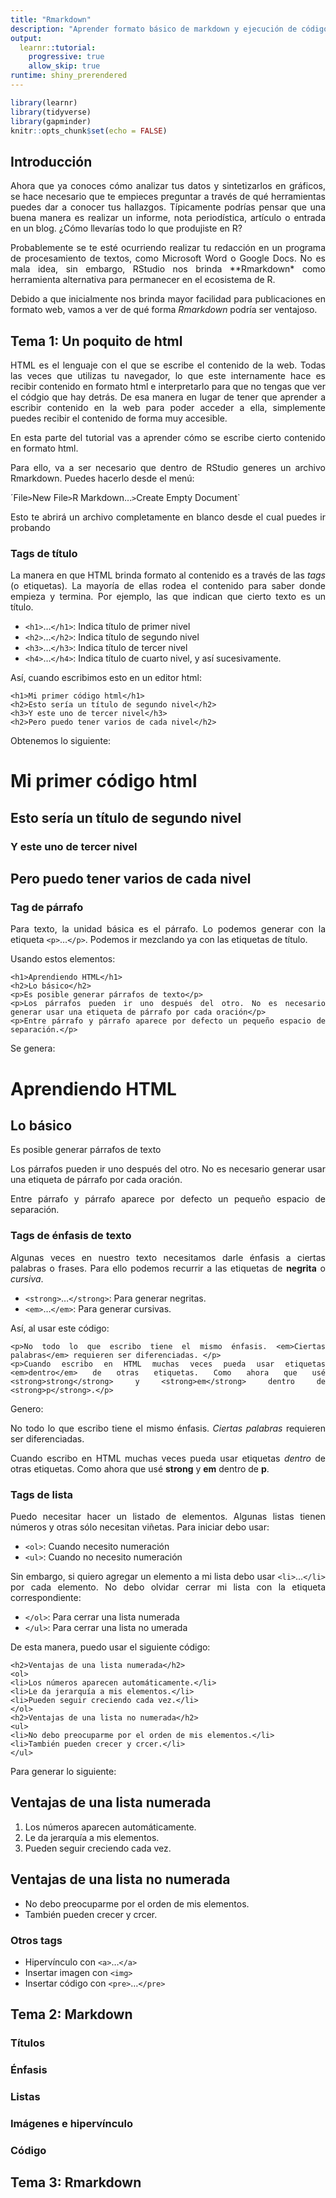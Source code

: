 ```yaml
---
title: "Rmarkdown"
description: "Aprender formato básico de markdown y ejecución de código R"
output: 
  learnr::tutorial:
    progressive: true
    allow_skip: true
runtime: shiny_prerendered
---
```


```{=html}
<style>
.tutorialTitle {
text-align: left}
body {
text-align: justify}
</style>
```
```r
library(learnr)
library(tidyverse)
library(gapminder)
knitr::opts_chunk$set(echo = FALSE)
```

## Introducción

Ahora que ya conoces cómo analizar tus datos y sintetizarlos en gráficos, se hace necesario que te empieces preguntar a través de qué herramientas puedes dar a conocer tus hallazgos. Típicamente podrías pensar que una buena manera es realizar un informe, nota periodística, artículo o entrada en un blog. ¿Cómo llevarías todo lo que produjiste en R?

Probablemente se te esté ocurriendo realizar tu redacción en un programa de procesamiento de textos, como Microsoft Word o Google Docs. No es mala idea, sin embargo, RStudio nos brinda \*\*Rmarkdown\* como herramienta alternativa para permanecer en el ecosistema de R.

Debido a que inicialmente nos brinda mayor facilidad para publicaciones en formato web, vamos a ver de qué forma *Rmarkdown* podría ser ventajoso.

## Tema 1: Un poquito de html

HTML es el lenguaje con el que se escribe el contenido de la web. Todas las veces que utilizas tu navegador, lo que este internamente hace es recibir contenido en formato html e interpretarlo para que no tengas que ver el códgio que hay detrás. De esa manera en lugar de tener que aprender a escribir contenido en la web para poder acceder a ella, simplemente puedes recibir el contenido de forma muy accesible.

En esta parte del tutorial vas a aprender cómo se escribe cierto contenido en formato html.

Para ello, va a ser necesario que dentro de RStudio generes un archivo Rmarkdown. Puedes hacerlo desde el menú:

´File`> `New File` > `R Markdown...` > `Create Empty Document`

Esto te abrirá un archivo completamente en blanco desde el cual puedes ir probando 

### Tags de título

La manera en que HTML brinda formato al contenido es a través de las *tags* (o etiquetas). La mayoría de ellas rodea el contenido para saber donde empieza y termina. Por ejemplo, las que indican que cierto texto es un título.

-   `<h1>`...`</h1>`: Indica título de primer nivel
-   `<h2>`...`</h2>`: Indica título de segundo nivel
-   `<h3>`...`</h3>`: Indica título de tercer nivel
-   `<h4>`...`</h4>`: Indica título de cuarto nivel, y así sucesivamente.

Así, cuando escribimos esto en un editor html:

```
<h1>Mi primer código html</h1>
<h2>Esto sería un título de segundo nivel</h2>
<h3>Y este uno de tercer nivel</h3>
<h2>Pero puedo tener varios de cada nivel</h2>
```

Obtenemos lo siguiente:

<h1>Mi primer código html</h1>
<h2>Esto sería un título de segundo nivel</h2>
<h3>Y este uno de tercer nivel</h3>
<h2>Pero puedo tener varios de cada nivel</h2>

### Tag de párrafo

Para texto, la unidad básica es el párrafo. Lo podemos generar con la etiqueta `<p>`...`</p>`. Podemos ir mezclando ya con las etiquetas de título.

Usando estos elementos:

```
<h1>Aprendiendo HTML</h1>
<h2>Lo básico</h2>
<p>Es posible generar párrafos de texto</p>
<p>Los párrafos pueden ir uno después del otro. No es necesario generar usar una etiqueta de párrafo por cada oración</p>
<p>Entre párrafo y párrafo aparece por defecto un pequeño espacio de separación.</p>
```

Se genera:

<h1>Aprendiendo HTML</h1>
<h2>Lo básico</h2>
<p>Es posible generar párrafos de texto</p>
<p>Los párrafos pueden ir uno después del otro. No es necesario generar usar una etiqueta de párrafo por cada oración.</p>
<p>Entre párrafo y párrafo aparece por defecto un pequeño espacio de separación.</p>

### Tags de énfasis de texto

Algunas veces en nuestro texto necesitamos darle énfasis a ciertas palabras o frases. Para ello podemos recurrir a las etiquetas de **negrita** o *cursiva*.

- `<strong>`...`</strong>`: Para generar negritas.
- `<em>`...`</em>`: Para generar cursivas.

Así, al usar este código:

```
<p>No todo lo que escribo tiene el mismo énfasis. <em>Ciertas palabras</em> requieren ser diferenciadas. </p>
<p>Cuando escribo en HTML muchas veces pueda usar etiquetas <em>dentro</em> de otras etiquetas. Como ahora que usé <strong>strong</strong> y <strong>em</strong> dentro de <strong>p</strong>.</p>
```

Genero:

<p>No todo lo que escribo tiene el mismo énfasis. <em>Ciertas palabras</em> requieren ser diferenciadas. </p>
<p>Cuando escribo en HTML muchas veces pueda usar etiquetas <em>dentro</em> de otras etiquetas. Como ahora que usé <strong>strong</strong> y <strong>em</strong> dentro de <strong>p</strong>.</p>

### Tags de lista

Puedo necesitar hacer un listado de elementos. Algunas listas tienen números y otras sólo necesitan viñetas. Para iniciar debo usar:

- `<ol>`: Cuando necesito numeración
- `<ul>`: Cuando no necesito numeración

Sin embargo, si quiero agregar un elemento a mi lista debo usar `<li>`...`</li>` por cada elemento. No debo olvidar cerrar mi lista con la etiqueta correspondiente:

- `</ol>`: Para cerrar una lista numerada
- `</ul>`: Para cerrar una lista no umerada

De esta manera, puedo usar el siguiente código:

```
<h2>Ventajas de una lista numerada</h2>
<ol>
<li>Los números aparecen automáticamente.</li>
<li>Le da jerarquía a mis elementos.</li>
<li>Pueden seguir creciendo cada vez.</li>
</ol>
<h2>Ventajas de una lista no numerada</h2>
<ul>
<li>No debo preocuparme por el orden de mis elementos.</li>
<li>También pueden crecer y crcer.</li>
</ul>
```

Para generar lo siguiente:

<h2>Ventajas de una lista numerada</h2>
<ol>
<li>Los números aparecen automáticamente.</li>
<li>Le da jerarquía a mis elementos.</li>
<li>Pueden seguir creciendo cada vez.</li>
</ol>
<h2>Ventajas de una lista no numerada</h2>
<ul>
<li>No debo preocuparme por el orden de mis elementos.</li>
<li>También pueden crecer y crcer.</li>
</ul>

### Otros tags

- Hipervínculo con `<a>`...`</a>`
- Insertar imagen con `<img>`
- Insertar código con `<pre>`...`</pre>`

## Tema 2: Markdown

### Títulos

### Énfasis

### Listas

### Imágenes e hipervínculo

### Código

## Tema 3: Rmarkdown

